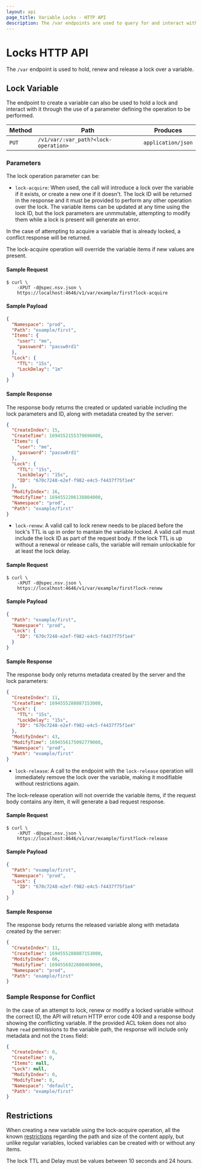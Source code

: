 ```yaml
---
layout: api
page_title: Variable Locks - HTTP API
description: The /var endpoints are used to query for and interact with variables and locks.
---
```


# Locks HTTP API

The `/var` endpoint is used to hold, renew and release a lock over a variable.

## Lock Variable

The endpoint to create a variable can also be used to hold a lock and interact with
it through the use of a parameter defining the operation to be performed.

| Method | Path                                 | Produces           |
|--------|--------------------------------------|--------------------|
| `PUT`  | `/v1/var/:var_path?<lock-operation>` | `application/json` |

### Parameters

The lock operation parameter can be:

- `lock-acquire`: When used, the call will introduce a lock over the variable if 
it exists, or create a new one if it doesn't. The lock ID will be returned in the 
response and it must be provided to perform any other operation over the lock. 
The variable items can be updated at any time using the lock ID, but the lock
parameters are unmmutable, attempting to modify them while a lock is present will
generate an error. 

In the case of attempting to acquire a variable that is already locked, a conflict
response will be returned. 

The lock-acquire operation will override the variable items if new values are 
present.


#### Sample Request

```shell-session
$ curl \
    -XPUT -d@spec.nsv.json \
    https://localhost:4646/v1/var/example/first?lock-acquire
```

#### Sample Payload

```json
{
  "Namespace": "prod",
  "Path": "example/first",
  "Items": {
    "user": "me",
    "password": "passw0rd1"
  },
  "Lock": {
    "TTL": "15s",
    "LockDelay": "1m"
  }
}
```

#### Sample Response

The response body returns the created or updated variable including the lock 
parameters and ID, along with metadata created by the server:

```json
{
  "CreateIndex": 15,
  "CreateTime": 1694552155379696000,
  "Items": {
    "user": "me",
    "password": "passw0rd1"
  },
  "Lock": {
    "TTL": "15s",
    "LockDelay": "15s",
    "ID": "670c7248-e2ef-f982-e4c5-f4437f75f1e4"
  },
  "ModifyIndex": 16,
  "ModifyTime": 1694552206138804000,
  "Namespace": "prod",
  "Path": "example/first"
}
```

- `lock-renew`: A valid call to lock renew needs to be placed before the lock's
TTL is up in order to mantain the variable locked. A valid call must include the
lock ID as part of the request body. If the lock TTL is up without a renewal or
release calls, the variable will remain unlockable for at least the lock delay. 

#### Sample Request

```shell-session
$ curl \
    -XPUT -d@spec.nsv.json \
    https://localhost:4646/v1/var/example/first?lock-renew
```

#### Sample Payload

```json
{
  "Path": "example/first",
  "Namespace": "prod",
  "Lock": {
    "ID": "670c7248-e2ef-f982-e4c5-f4437f75f1e4"
  }
}
```

#### Sample Response

The response body only returns metadata created by the server and the lock
parameters:

```json
{
  "CreateIndex": 11,
  "CreateTime": 1694555280887153000,
  "Lock": {
    "TTL": "15s",
    "LockDelay": "15s",
    "ID": "670c7248-e2ef-f982-e4c5-f4437f75f1e4"
  },
  "ModifyIndex": 43,
  "ModifyTime": 1694556175092779000,
  "Namespace": "prod",
  "Path": "example/first"
}
```

- `lock-release`: A call to the endpoint with the `lock-release` operation will
immediately remove the lock over the variable, making it modifiable without 
restrictions again. 

The lock-release operation will not override the variable items, if the request
body contains any item, it will generate a bad request response.

#### Sample Request

```shell-session
$ curl \
    -XPUT -d@spec.nsv.json \
    https://localhost:4646/v1/var/example/first?lock-release
```

#### Sample Payload

```json
{
  "Path": "example/first",
  "Namespace": "prod",
  "Lock": {
    "ID": "670c7248-e2ef-f982-e4c5-f4437f75f1e4"
  }
}
```

#### Sample Response

The response body returns the released variable along with metadata
created by the server:

```json
{
  "CreateIndex": 11,
  "CreateTime": 1694555280887153000,
  "ModifyIndex": 66,
  "ModifyTime": 1694556922600469000,
  "Namespace": "prod",
  "Path": "example/first"
}
```

### Sample Response for Conflict

In the case of an attempt to lock, renew or modify a locked variable
without the correct ID, the API will return HTTP error code
409 and a response body showing the conflicting variable. If the provided ACL
token does not also have `read` permissions to the variable path, the response
will include only metadata and not the `Items` field:

```json
{
  "CreateIndex": 0,
  "CreateTime": 0,
  "Items": null,
  "Lock": null,
  "ModifyIndex": 0,
  "ModifyTime": 0,
  "Namespace": "default",
  "Path": "example/first"
}
```

## Restrictions

When creating a new variable using the lock-acquire operation, all the known 
[restrictions][] regarding the path and size of the content apply, but unlike 
regular variables, locked variables can be created with or without any items.

The lock TTL and Delay must be values between 10 seconds and 24 hours.

[Variables]: /nomad/docs/concepts/variables
[restrictions]: /nomad/api-docs/variables/variables#restrictions
[`nomad var`]: /nomad/docs/commands/var
[blocking queries]: /nomad/api-docs#blocking-queries
[required ACLs]: /nomad/api-docs#acls
[RFC3986]: https://www.rfc-editor.org/rfc/rfc3986#section-2
